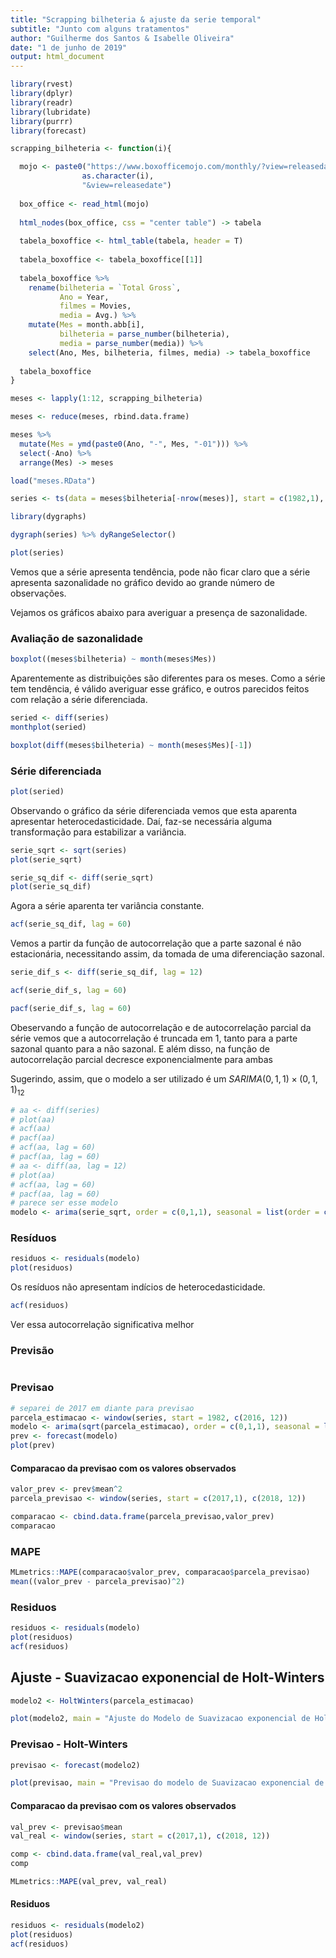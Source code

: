 ---
title: "Scrapping bilheteria & ajuste da serie temporal"
subtitle: "Junto com alguns tratamentos"
author: "Guilherme dos Santos & Isabelle Oliveira"
date: "1 de junho de 2019"
output: html_document
---

```{r setup}
library(rvest)
library(dplyr)
library(readr)
library(lubridate)
library(purrr)
library(forecast)
```


```{r funcao, eval = FALSE}
scrapping_bilheteria <- function(i){

  mojo <- paste0("https://www.boxofficemojo.com/monthly/?view=releasedate&chart=bymonth&month=",
                as.character(i),
                "&view=releasedate")
    
  box_office <- read_html(mojo)
  
  html_nodes(box_office, css = "center table") -> tabela
  
  tabela_boxoffice <- html_table(tabela, header = T)
  
  tabela_boxoffice <- tabela_boxoffice[[1]]
  
  tabela_boxoffice %>% 
    rename(bilheteria = `Total Gross`, 
           Ano = Year, 
           filmes = Movies, 
           media = Avg.) %>%
    mutate(Mes = month.abb[i], 
           bilheteria = parse_number(bilheteria), 
           media = parse_number(media)) %>%
    select(Ano, Mes, bilheteria, filmes, media) -> tabela_boxoffice
  
  tabela_boxoffice
}


```


```{r eval = FALSE}
meses <- lapply(1:12, scrapping_bilheteria)

meses <- reduce(meses, rbind.data.frame) 

meses %>% 
  mutate(Mes = ymd(paste0(Ano, "-", Mes, "-01"))) %>%
  select(-Ano) %>% 
  arrange(Mes) -> meses

```


```{r include = FALSE}
load("meses.RData")

series <- ts(data = meses$bilheteria[-nrow(meses)], start = c(1982,1), end = c(2019, 5), frequency = 12) #tirei junho que ainda não estava completo
```

```{r}
library(dygraphs)

dygraph(series) %>% dyRangeSelector()
```

```{r}

plot(series)
```
  
  Vemos que a série apresenta tendência, pode não ficar claro que a série apresenta sazonalidade no gráfico devido ao grande número de observações.
  
  Vejamos os gráficos abaixo para averiguar a presença de sazonalidade.

### Avaliação de sazonalidade
```{r}
boxplot((meses$bilheteria) ~ month(meses$Mes))
```
  
  Aparentemente as distribuições são diferentes para os meses. Como a série tem tendência, é válido averiguar esse gráfico, e outros parecidos feitos com relação a série diferenciada.

```{r}
seried <- diff(series)
monthplot(seried)
```
  
```{r}
boxplot(diff(meses$bilheteria) ~ month(meses$Mes)[-1])
```
  
### Série diferenciada
```{r}
plot(seried)
```
  
  Observando o gráfico da série diferenciada vemos que esta aparenta apresentar heterocedasticidade. Daí, faz-se necessária alguma transformação para estabilizar a variância.

```{r}
serie_sqrt <- sqrt(series)
plot(serie_sqrt)
```

```{r}
serie_sq_dif <- diff(serie_sqrt)
plot(serie_sq_dif)
```
  
  Agora a série aparenta ter variância constante.

```{r}
acf(serie_sq_dif, lag = 60)
```
    
  Vemos a partir da função de autocorrelação que a parte sazonal é não estacionária, necessitando assim, da tomada de uma diferenciação sazonal.
  
```{r}
serie_dif_s <- diff(serie_sq_dif, lag = 12)

acf(serie_dif_s, lag = 60)
```


```{r}
pacf(serie_dif_s, lag = 60)
```

  Obeservando a função de autocorrelação e de autocorrelação parcial da série vemos que a autocorrelação é truncada em 1, tanto para a parte sazonal quanto para a não sazonal. E além disso, na função de autocorrelação parcial decresce exponencialmente para ambas
  
  Sugerindo, assim, que o modelo a ser utilizado é um $SARIMA(0,1,1)\times(0,1,1)_{12}$
  
```{r }
# aa <- diff(series)
# plot(aa)
# acf(aa)
# pacf(aa)
# acf(aa, lag = 60)
# pacf(aa, lag = 60)
# aa <- diff(aa, lag = 12)
# plot(aa)
# acf(aa, lag = 60)
# pacf(aa, lag = 60)
# parece ser esse modelo
modelo <- arima(serie_sqrt, order = c(0,1,1), seasonal = list(order = c(0,1,1), period = 12))
```

### Resíduos
```{r}
residuos <- residuals(modelo)
plot(residuos)
```
  
  Os resíduos não apresentam indícios de heterocedasticidade.

```{r}
acf(residuos)
```
  
  Ver essa autocorrelação significativa melhor

### Previsão  
```{r}

```

### Previsao

```{r}
# separei de 2017 em diante para previsao
parcela_estimacao <- window(series, start = 1982, c(2016, 12))
modelo <- arima(sqrt(parcela_estimacao), order = c(0,1,1), seasonal = list(order = c(0,1,1), period = 12))
prev <- forecast(modelo)
plot(prev)
```

#### Comparacao da previsao com os valores observados

```{r}
valor_prev <- prev$mean^2
parcela_previsao <- window(series, start = c(2017,1), c(2018, 12))

comparacao <- cbind.data.frame(parcela_previsao,valor_prev)
comparacao
```


### MAPE
```{r}
MLmetrics::MAPE(comparacao$valor_prev, comparacao$parcela_previsao)
mean((valor_prev - parcela_previsao)^2)
```

### Residuos
```{r}
residuos <- residuals(modelo)
plot(residuos)
acf(residuos)
```

## Ajuste - Suavizacao exponencial de Holt-Winters 

```{r}
modelo2 <- HoltWinters(parcela_estimacao) 

plot(modelo2, main = "Ajuste do Modelo de Suavizacao exponencial de Holt-Winters")
```

### Previsao - Holt-Winters 

```{r}
previsao <- forecast(modelo2)

plot(previsao, main = "Previsao do modelo de Suavizacao exponencial de Holt-Winters")
```

#### Comparacao da previsao com os valores observados

```{r}
val_prev <- previsao$mean
val_real <- window(series, start = c(2017,1), c(2018, 12))

comp <- cbind.data.frame(val_real,val_prev)
comp
```
```{r}
MLmetrics::MAPE(val_prev, val_real)
```

#### Residuos

```{r}
residuos <- residuals(modelo2)
plot(residuos)
acf(residuos)
```



